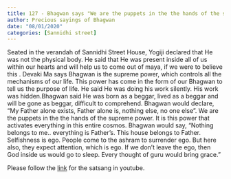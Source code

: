 ```yaml
---
title: 127 - Bhagwan says "We are the puppets in the the hands of the supreme power"
author: Precious sayings of Bhagwan
date: "08/01/2020"
categories: [Sannidhi street]
---
```

Seated in the verandah of Sannidhi Street House, Yogiji declared that He was not the physical body. He said that He was present inside all of us within our hearts and will help us to come out of maya, if we were to believe this .
Devaki Ma says Bhagwan is the supreme power, which controls all the mechanisms of our life. This power has come in the form of our Bhagwan to tell us the purpose of life.
He said He was doing his work silently. His work was hidden.Bhagwan said He was born as a beggar, lived as a beggar and will be gone as beggar, difficult to comprehend.
Bhagwan would declare, "My Father alone exists, Father alone is, nothing else, no one else".
We are the puppets in the the hands of the supreme power. It is this power that activates everything in this entire cosmos.
Bhagwan would say, "Nothing belongs to me.. everything is Father's. This house belongs to Father.
Selfishness is ego. People come to the ashram to surrender ego. But here also, they expect attention, which is ego. If we don't leave the ego, then God inside us would go to sleep. Every thought of guru would bring grace."
 
Please follow the [link](https://youtu.be/iL6Y5fyZkJM?si=574qnr9tkqclcul_) for the satsang in youtube.
